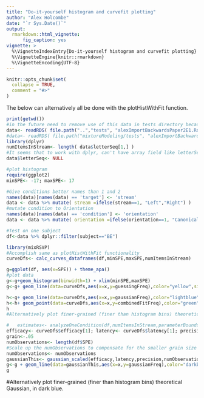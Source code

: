 ```yaml
---
title: "Do-it-yourself histogram and curvefit plotting"
author: "Alex Holcombe"
date: "`r Sys.Date()`"
output:
  rmarkdown::html_vignette:
      fig_caption: yes
vignette: >
  %\VignetteIndexEntry{Do-it-yourself histogram and curvefit plotting}
  %\VignetteEngine{knitr::rmarkdown}
  %\VignetteEncoding{UTF-8}
---
```


```r
knitr::opts_chunk$set(
  collapse = TRUE,
  comment = "#>"
)
```

The below can alternatively all be done with the plotHistWithFit function.

```r

print(getwd())
#in the future need to remove use of this data in tests directory because meant to be only for tests
data<- readRDS( file.path("..","tests", "alexImportBackwardsPaper2E1.Rdata") ) #.mat file been preprocessed into melted long dataframe
#data<- readRDS( file.path("mixtureModeling/tests", "alexImportBackwardsPaper2E1.Rdata") ) #.mat file been preprocessed into melted long dataframe
library(dplyr)
numItemsInStream<- length( data$letterSeq[1,] )  
#It seems that to work with dplyr, can't have array field like letterSeq
data$letterSeq<- NULL

#plot histogram
require(ggplot2)
minSPE<- -17; maxSPE<- 17

#Give conditions better names than 1 and 2
names(data)[names(data) == 'target'] <- 'stream'
data <- data %>% mutate( stream =ifelse(stream==1, "Left","Right") )
#mutate condition to Orientation
names(data)[names(data) == 'condition'] <- 'orientation'
data <- data %>% mutate( orientation =ifelse(orientation==1, "Canonical","Inverted") )

#Test on one subject
df<-data %>% dplyr::filter(subject=="BE")

library(mixRSVP)
#Accomplish same as plotHistWithFit functionality
curveDfs<- calc_curves_dataframes(df,minSPE,maxSPE,numItemsInStream)

g=ggplot(df, aes(x=SPE)) + theme_apa()
#plot data
g<-g+geom_histogram(binwidth=1) + xlim(minSPE,maxSPE)
g<-g+ geom_line(data=curveDfs,aes(x=x,y=guessingFreq),color="yellow",size=1.2)

h<-g+ geom_line(data=curveDfs,aes(x=x,y=gaussianFreq),color="lightblue",size=1.2)
h<-h+ geom_point(data=curveDfs,aes(x=x,y=combinedFitFreq),color="green",size=1.2)
h
#Alternatively plot finer-grained (finer than histogram bins) theoretical Gaussian, in dark blue.

#   estimates<- analyzeOneCondition(df,numItemsInStream,parameterBounds())
efficacy<- curveDfs$efficacy[1]; latency<- curveDfs$latency[1]; precision<- curveDfs$precision[1]
grain<-.05
numObservations<- length(df$SPE)
#Scale up the numObservations to compensate for the smaller grain size
numObservations<- numObservations
gaussianThis<- gaussian_scaled(efficacy,latency,precision,numObservations,minSPE,maxSPE,grain) 
g<-g + geom_line(data=gaussianThis,aes(x=x,y=gaussianFreq),color="darkblue",size=1.2)
g
```

#Alternatively plot finer-grained (finer than histogram bins) theoretical Gaussian, in dark blue.

```r



```

